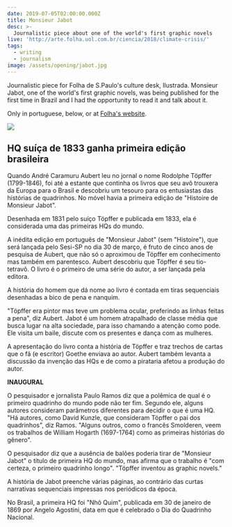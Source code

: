 ```yaml
---
date: 2019-07-05T02:00:00.000Z
title: Monsieur Jabot
desc: >-
  Journalistic piece about one of the world's first graphic novels
live: 'http://arte.folha.uol.com.br/ciencia/2018/climate-crisis/'
tags:
  - writing
  - journalism
image: /assets/opening/jabot.jpg
---
```


Journalistic piece for Folha de S.Paulo's culture desk, Ilustrada. Monsieur Jabot, one of the world's first graphic novels, was being published for the first time in Brazil and I had the opportunity to read it and talk about it.

Only in portuguese, below, or at [Folha's website](https://www1.folha.uol.com.br/ilustrada/2017/03/1869069-hq-suica-de-1833-ganha-primeira-edicao-brasileira.shtml).

![](/jabot.jpeg)

## HQ suíça de 1833 ganha primeira edição brasileira

Quando André Caramuru Aubert leu no jornal o nome Rodolphe Töpffer (1799-1846), foi até a estante que continha os livros que seu avô trouxera da Europa para o Brasil e descobriu um tesouro para os entusiastas das histórias de quadrinhos. No móvel havia a primeira edição de "Histoire de Monsieur Jabot".

Desenhada em 1831 pelo suíço Töpffer e publicada em 1833, ela é considerada uma das primeiras HQs do mundo.

A inédita edição em português de "Monsieur Jabot" (sem "Histoire"), que será lançada pelo Sesi-SP no dia 30 de março, é fruto de cinco anos de pesquisa de Aubert, que não só o aproximou de Töpffer em conhecimento mas também em parentesco. Aubert descobriu que Töpffer é seu tio-tetravô. O livro é o primeiro de uma série do autor, a ser lançada pela editora.

A história do homem que dá nome ao livro é contada em tiras sequenciais desenhadas a bico de pena e nanquim.

"Töpffer era pintor mas teve um problema ocular, preferindo as linhas feitas a pena", diz Aubert. Jabot é um homem atrapalhado de classe média que busca lugar na alta sociedade, para isso chamando a atenção como pode. Ele visita um baile, discute com os presentes e dança com as mulheres.

A apresentação do livro conta a história de Töpffer e traz trechos de cartas que o fã (e escritor) Goethe enviava ao autor. Aubert também levanta a discussão da invenção das HQs e de como a pirataria afetou a produção do autor.

**INAUGURAL**

O pesquisador e jornalista Paulo Ramos diz que a polêmica de qual é o primeiro quadrinho do mundo pode não ter fim. Segundo ele, alguns autores consideram parâmetros diferentes para decidir o que é uma HQ. "Há autores, como David Kunzle, que consideram Töpffer o pai dos quadrinhos", diz Ramos. "Alguns outros, como o francês Smolderen, veem os trabalhos de William Hogarth (1697-1764) como as primeiras histórias do gênero".

O pesquisador diz que a ausência de balões poderia tirar de "Monsieur Jabot" o título de primeira HQ do mundo, mas afirma que o trabalho é "com certeza, o primeiro quadrinho longo". "Töpffer inventou as graphic novels."

A história de Jabot preenche várias páginas, ao contrário das curtas narrativas sequenciais impressas nos periódicos da época.

No Brasil, a primeira HQ foi "Nhô Quim", publicada em 30 de janeiro de 1869 por Angelo Agostini, data em que é celebrado o Dia do Quadrinho Nacional.
